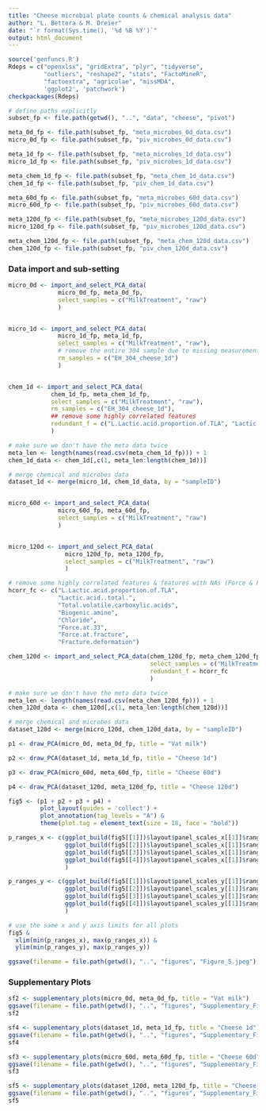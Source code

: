 ```yaml
---
title: "Cheese microbial plate counts & chemical analysis data"
author: "L. Bettera & M. Dreier"
date: "`r format(Sys.time(), '%d %B %Y')`"
output: html_document
---
```



```r
source('genfuncs.R')
Rdeps = c("openxlsx", "gridExtra", "plyr", "tidyverse",
          "outliers", "reshape2", "stats", "FactoMineR",
          "factoextra", "agricolae", "missMDA",
          'ggplot2', 'patchwork')
checkpackages(Rdeps)
```


```r
# define paths explicitly
subset_fp <- file.path(getwd(), "..", "data", "cheese", "pivot")

meta_0d_fp <- file.path(subset_fp, "meta_microbes_0d_data.csv")
micro_0d_fp <- file.path(subset_fp, "piv_microbes_0d_data.csv")

meta_1d_fp <- file.path(subset_fp, "meta_microbes_1d_data.csv")
micro_1d_fp <- file.path(subset_fp, "piv_microbes_1d_data.csv")

meta_chem_1d_fp <- file.path(subset_fp, "meta_chem_1d_data.csv")
chem_1d_fp <- file.path(subset_fp, "piv_chem_1d_data.csv")

meta_60d_fp <- file.path(subset_fp, "meta_microbes_60d_data.csv")
micro_60d_fp <- file.path(subset_fp, "piv_microbes_60d_data.csv")

meta_120d_fp <- file.path(subset_fp, "meta_microbes_120d_data.csv")
micro_120d_fp <- file.path(subset_fp, "piv_microbes_120d_data.csv")

meta_chem_120d_fp <- file.path(subset_fp, "meta_chem_120d_data.csv")
chem_120d_fp <- file.path(subset_fp, "piv_chem_120d_data.csv")
```


### Data import and sub-setting

```r
micro_0d <- import_and_select_PCA_data(
              micro_0d_fp, meta_0d_fp, 
              select_samples = c("MilkTreatment", "raw")
              )


micro_1d <- import_and_select_PCA_data(
              micro_1d_fp, meta_1d_fp, 
              select_samples = c("MilkTreatment", "raw"),
              # remove the entire 304 sample due to missing measurements
              rm_samples = c("EH_304_cheese_1d")
              )


chem_1d <- import_and_select_PCA_data(
            chem_1d_fp, meta_chem_1d_fp, 
            select_samples = c("MilkTreatment", "raw"),
            rm_samples = c("EH_304_cheese_1d"),
            ## remove some highly correlated features
            redundant_f = c("L.Lactic.acid.proportion.of.TLA", "Lactic.acid..total.")
            )

# make sure we don't have the meta data twice
meta_len <- length(names(read.csv(meta_chem_1d_fp))) + 1
chem_1d_data <- chem_1d[,c(1, meta_len:length(chem_1d))]

# merge chemical and microbes data
dataset_1d <- merge(micro_1d, chem_1d_data, by = "sampleID")


micro_60d <- import_and_select_PCA_data(
              micro_60d_fp, meta_60d_fp,
              select_samples = c("MilkTreatment", "raw")
              )


micro_120d <- import_and_select_PCA_data(
                micro_120d_fp, meta_120d_fp,
                select_samples = c("MilkTreatment", "raw")
                )

# remove some highly correlated features & features with NAs (Force & Fracture)
hcorr_fc <- c("L.Lactic.acid.proportion.of.TLA",
              "Lactic.acid..total.",
              "Total.volatile.carboxylic.acids",
              "Biogenic.amine",
              "Chloride",
              "Force.at.33",
              "Force.at.fracture",
              "Fracture.deformation")

chem_120d <- import_and_select_PCA_data(chem_120d_fp, meta_chem_120d_fp, 
                                        select_samples = c("MilkTreatment", "raw"),
                                        redundant_f = hcorr_fc
                                        )

# make sure we don't have the meta data twice
meta_len <- length(names(read.csv(meta_chem_120d_fp))) + 1
chem_120d_data <- chem_120d[,c(1, meta_len:length(chem_120d))]

# merge chemical and microbes data
dataset_120d <- merge(micro_120d, chem_120d_data, by = "sampleID")
```

```r
p1 <- draw_PCA(micro_0d, meta_0d_fp, title = "Vat milk")
```

```r
p2 <- draw_PCA(dataset_1d, meta_1d_fp, title = "Cheese 1d")
```

```r
p3 <- draw_PCA(micro_60d, meta_60d_fp, title = "Cheese 60d")
```

```r
p4 <- draw_PCA(dataset_120d, meta_120d_fp, title = "Cheese 120d")
```

```r
fig5 <- (p1 + p2 + p3 + p4) + 
         plot_layout(guides = 'collect') + 
         plot_annotation(tag_levels = "A") &
         theme(plot.tag = element_text(size = 18, face = "bold"))
```

```r

p_ranges_x <- c(ggplot_build(fig5[[1]])$layout$panel_scales_x[[1]]$range$range,
                ggplot_build(fig5[[2]])$layout$panel_scales_x[[1]]$range$range,
                ggplot_build(fig5[[3]])$layout$panel_scales_x[[1]]$range$range,
                ggplot_build(fig5[[4]])$layout$panel_scales_x[[1]]$range$range
                )

p_ranges_y <- c(ggplot_build(fig5[[1]])$layout$panel_scales_y[[1]]$range$range,
                ggplot_build(fig5[[2]])$layout$panel_scales_y[[1]]$range$range,
                ggplot_build(fig5[[3]])$layout$panel_scales_y[[1]]$range$range,
                ggplot_build(fig5[[4]])$layout$panel_scales_y[[1]]$range$range
                )

# use the same x and y axis limits for all plots
fig5 & 
  xlim(min(p_ranges_x), max(p_ranges_x)) & 
  ylim(min(p_ranges_y), max(p_ranges_y))

ggsave(filename = file.path(getwd(), "..", "figures", "Figure_5.jpeg"), height = 10 , width = 10*1.2)
```

### Supplementary Plots

```r
sf2 <- supplementary_plots(micro_0d, meta_0d_fp, title = "Vat milk")
ggsave(filename = file.path(getwd(), "..", "figures", "Supplementary_Figure_2.jpeg"), height = 10 , width = 10*1.2)
sf2
```

```r
sf4 <- supplementary_plots(dataset_1d, meta_1d_fp, title = "Cheese 1d")
ggsave(filename = file.path(getwd(), "..", "figures", "Supplementary_Figure_4.jpeg"), height = 10 , width = 10*1.2)
sf4
```

```r
sf3 <- supplementary_plots(micro_60d, meta_60d_fp, title = "Cheese 60d")
ggsave(filename = file.path(getwd(), "..", "figures", "Supplementary_Figure_3.jpeg"), height = 10 , width = 10*1.2)
sf3
```

```r
sf5 <- supplementary_plots(dataset_120d, meta_120d_fp, title = "Cheese 120d")
ggsave(filename = file.path(getwd(), "..", "figures", "Supplementary_Figure_5.jpeg"), height = 10 , width = 10*1.2)
sf5
```
